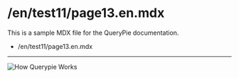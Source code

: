 # /en/test11/page13.en.mdx

This is a sample MDX file for the QueryPie documentation.

- /en/test11/page13.en.mdx
----
![How Querypie Works](./how-querypie-works.png)

